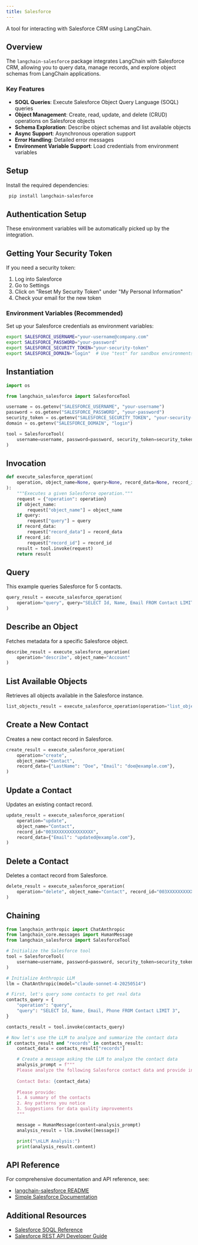 ```yaml
---
title: Salesforce
---
```


A tool for interacting with Salesforce CRM using LangChain.

## Overview

The `langchain-salesforce` package integrates LangChain with Salesforce CRM,
allowing you to query data, manage records, and explore object schemas
from LangChain applications.

### Key Features

- **SOQL Queries**: Execute Salesforce Object Query Language (SOQL) queries
- **Object Management**: Create, read, update, and delete (CRUD) operations on Salesforce objects  
- **Schema Exploration**: Describe object schemas and list available objects
- **Async Support**: Asynchronous operation support
- **Error Handling**: Detailed error messages
- **Environment Variable Support**: Load credentials from environment variables

## Setup

Install the required dependencies:
 
```bash
 pip install langchain-salesforce
 ```
 
## Authentication Setup

These environment variables will be automatically picked up by the integration.
 
## Getting Your Security Token
 
If you need a security token:
 1. Log into Salesforce
 2. Go to Settings
 3. Click on "Reset My Security Token" under "My Personal Information"
 4. Check your email for the new token
 
### Environment Variables (Recommended)
 
 Set up your Salesforce credentials as environment variables:
 
 ```bash
 export SALESFORCE_USERNAME="your-username@company.com"
 export SALESFORCE_PASSWORD="your-password"
 export SALESFORCE_SECURITY_TOKEN="your-security-token"
 export SALESFORCE_DOMAIN="login"  # Use "test" for sandbox environments
 ```

## Instantiation


```python
import os

from langchain_salesforce import SalesforceTool

username = os.getenv("SALESFORCE_USERNAME", "your-username")
password = os.getenv("SALESFORCE_PASSWORD", "your-password")
security_token = os.getenv("SALESFORCE_SECURITY_TOKEN", "your-security-token")
domain = os.getenv("SALESFORCE_DOMAIN", "login")

tool = SalesforceTool(
    username=username, password=password, security_token=security_token, domain=domain
)
```
## Invocation


```python
def execute_salesforce_operation(
    operation, object_name=None, query=None, record_data=None, record_id=None
):
    """Executes a given Salesforce operation."""
    request = {"operation": operation}
    if object_name:
        request["object_name"] = object_name
    if query:
        request["query"] = query
    if record_data:
        request["record_data"] = record_data
    if record_id:
        request["record_id"] = record_id
    result = tool.invoke(request)
    return result
```
## Query
This example queries Salesforce for 5 contacts.


```python
query_result = execute_salesforce_operation(
    operation="query", query="SELECT Id, Name, Email FROM Contact LIMIT 5"
)
```
## Describe an Object
Fetches metadata for a specific Salesforce object.


```python
describe_result = execute_salesforce_operation(
    operation="describe", object_name="Account"
)
```
## List Available Objects
Retrieves all objects available in the Salesforce instance.


```python
list_objects_result = execute_salesforce_operation(operation="list_objects")
```
## Create a New Contact
Creates a new contact record in Salesforce.


```python
create_result = execute_salesforce_operation(
    operation="create",
    object_name="Contact",
    record_data={"LastName": "Doe", "Email": "doe@example.com"},
)
```
## Update a Contact
Updates an existing contact record.


```python
update_result = execute_salesforce_operation(
    operation="update",
    object_name="Contact",
    record_id="003XXXXXXXXXXXXXXX",
    record_data={"Email": "updated@example.com"},
)
```
## Delete a Contact
Deletes a contact record from Salesforce.


```python
delete_result = execute_salesforce_operation(
    operation="delete", object_name="Contact", record_id="003XXXXXXXXXXXXXXX"
)
```
## Chaining


```python
from langchain_anthropic import ChatAnthropic
from langchain_core.messages import HumanMessage
from langchain_salesforce import SalesforceTool

# Initialize the Salesforce tool
tool = SalesforceTool(
    username=username, password=password, security_token=security_token, domain=domain
)

# Initialize Anthropic LLM
llm = ChatAnthropic(model="claude-sonnet-4-20250514")

# First, let's query some contacts to get real data
contacts_query = {
    "operation": "query",
    "query": "SELECT Id, Name, Email, Phone FROM Contact LIMIT 3",
}

contacts_result = tool.invoke(contacts_query)

# Now let's use the LLM to analyze and summarize the contact data
if contacts_result and "records" in contacts_result:
    contact_data = contacts_result["records"]

    # Create a message asking the LLM to analyze the contact data
    analysis_prompt = f"""
    Please analyze the following Salesforce contact data and provide insights:
    
    Contact Data: {contact_data}
    
    Please provide:
    1. A summary of the contacts
    2. Any patterns you notice
    3. Suggestions for data quality improvements
    """

    message = HumanMessage(content=analysis_prompt)
    analysis_result = llm.invoke([message])

    print("\nLLM Analysis:")
    print(analysis_result.content)
```

## API Reference

For comprehensive documentation and API reference, see:

- [langchain-salesforce README](https://github.com/colesmcintosh/langchain-salesforce/blob/main/README.md)
- [Simple Salesforce Documentation](https://simple-salesforce.readthedocs.io/en/latest/)

## Additional Resources

- [Salesforce SOQL Reference](https://developer.salesforce.com/docs/atlas.en-us.soql_sosl.meta/soql_sosl/)
- [Salesforce REST API Developer Guide](https://developer.salesforce.com/docs/atlas.en-us.api_rest.meta/api_rest/)
